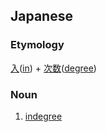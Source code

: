 ==Japanese==
{{ja-kanjitab|にゅう|じ|すう|yomi=o}}

===Etymology===
[[入]]([[in]]) + [[次数]]([[degree]])

===Noun===
{{ja-noun|にゅうじすう}}

# {{lb|ja|graph theory|sort=にゅうじすう}} [[indegree]]